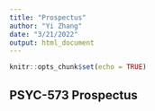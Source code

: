 ```yaml
---
title: "Prospectus"
author: "Yi Zhang"
date: "3/21/2022"
output: html_document
---
```


```r
knitr::opts_chunk$set(echo = TRUE)
```

## PSYC-573 Prospectus 



